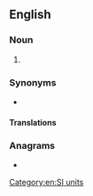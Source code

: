 {{also|hecto-meter}}
==English==

===Noun===
{{en-noun}}

# {{alternative spelling of|hectometre|from=US|lang=en}}

===Synonyms===
* {{l|en|hm}}

====Translations====
{{trans-see|hectometre}}

===Anagrams===
* {{anagrams|en|hectometre}}

[[Category:en:SI units]]